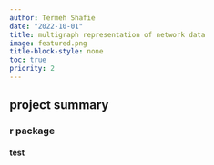 ```yaml
---
author: Termeh Shafie
date: "2022-10-01"
title: multigraph representation of network data
image: featured.png
title-block-style: none
toc: true
priority: 2
---
```



## project summary



### r package

#### test